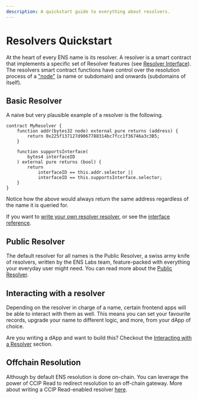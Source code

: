 ```yaml
---
description: A quickstart guide to everything about resolvers.
---
```


# Resolvers Quickstart

At the heart of every ENS name is its resolver. A resolver is a smart contract that implements a specific set of Resolver features (see [Resolver Interface](/resolvers/interfaces)).
The resolvers smart contract functions have control over the resolution process of a ["node"](/resolution/names#namehash) (a name or subdomain) and onwards (subdomains of itself).

## Basic Resolver

A naive but very plausible example of a resolver is the following.

```solidity
contract MyResolver {
    function addr(bytes32 node) external pure returns (address) {
        return 0x225f137127d9067788314bc7fcc1f36746a3c3B5;
    }

    function supportsInterface(
        bytes4 interfaceID
    ) external pure returns (bool) {
        return
            interfaceID == this.addr.selector ||
            interfaceID == this.supportsInterface.selector;
    }
}
```

Notice how the above would always return the same address regardless of the name it is queried for.

If you want to [write your own resolver resolver](/resolvers/writing), or see the [interface reference](/resolvers/interfaces).

## Public Resolver

The default resolver for all names is the Public Resolver, a swiss army knife of resolvers, written by the ENS Labs team, feature-packed with everything your everyday user might need.
You can read more about the [Public Resolver](/resolvers/public).

## Interacting with a resolver

Depending on the resolver in charge of a name, certain frontend apps will be able to interact with them as well.
This means you can set your favourite records, upgrade your name to different logic, and more, from your dApp of choice.

Are you writing a dApp and want to build this? Checkout the [Interacting with a Resolver](/resolvers/interacting) section.

## Offchain Resolution

Although by default ENS resolution is done on-chain. You can leverage the power of CCIP Read to redirect resolution to an off-chain gateway.
More about writing a CCIP Read-enabled resolver [here](/resolvers/ccip-read).

